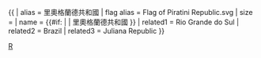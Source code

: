 {{ {{{1<noinclude>|country showdata</noinclude>}}}
| alias = 里奧格蘭德共和國
| flag alias = Flag of Piratini Republic.svg
| size = {{{size|}}}
| name = {{#if: {{{name|}}} | {{{name|}}} | 里奧格蘭德共和國 }}
<noinclude>
| related1 = Rio Grande do Sul
| related2 = Brazil
| related3 = Juliana Republic
</noinclude>
}}<noinclude>
[[Category:已不存在國家資料模板|R]]
</noinclude>